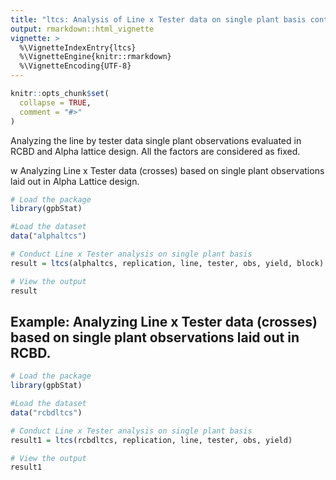 ---
title: "ltcs: Analysis of Line x Tester data on single plant basis containing only Crosses laid out in RCBD or Alpha Lattice design."
output: rmarkdown::html_vignette
vignette: >
  %\VignetteIndexEntry{ltcs}
  %\VignetteEngine{knitr::rmarkdown}
  %\VignetteEncoding{UTF-8}
---

```{r, include = FALSE}
knitr::opts_chunk$set(
  collapse = TRUE,
  comment = "#>"
)
```

Analyzing the line by tester data single plant observations evaluated in RCBD and Alpha lattice design. All the factors are considered as fixed.

w Analyzing Line x Tester data (crosses) based on single plant observations laid out in Alpha Lattice design.

```{r}
# Load the package
library(gpbStat)

#Load the dataset
data("alphaltcs")

# Conduct Line x Tester analysis on single plant basis
result = ltcs(alphaltcs, replication, line, tester, obs, yield, block)

# View the output
result
```

## Example: Analyzing Line x Tester data (crosses) based on single plant observations laid out in RCBD.

```{r}
# Load the package
library(gpbStat)

#Load the dataset
data("rcbdltcs")

# Conduct Line x Tester analysis on single plant basis
result1 = ltcs(rcbdltcs, replication, line, tester, obs, yield)

# View the output
result1
```

